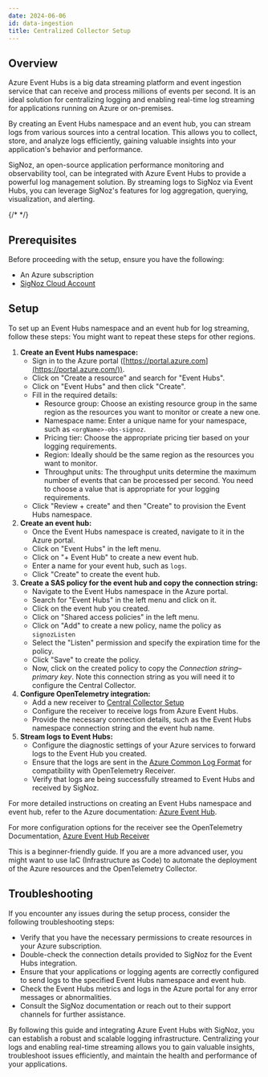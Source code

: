 ```yaml
---
date: 2024-06-06
id: data-ingestion
title: Centralized Collector Setup
---
```


## Overview

Azure Event Hubs is a big data streaming platform and event ingestion service that can receive and process millions of events per second. It is an ideal solution for centralizing logging and enabling real-time log streaming for applications running on Azure or on-premises.

By creating an Event Hubs namespace and an event hub, you can stream logs from various sources into a central location. This allows you to collect, store, and analyze logs efficiently, gaining valuable insights into your application's behavior and performance.

SigNoz, an open-source application performance monitoring and observability tool, can be integrated with Azure Event Hubs to provide a powerful log management solution. By streaming logs to SigNoz via Event Hubs, you can leverage SigNoz's features for log aggregation, querying, visualization, and alerting.

{/* <!-- To learn more about the general strategy for monitoring Azure resources, see [this documentation](../strategy). --> */}

## Prerequisites

Before proceeding with the setup, ensure you have the following:

- An Azure subscription
- [SigNoz Cloud Account](https://signoz.io/teams/)

## Setup

To set up an Event Hubs namespace and an event hub for log streaming, follow these steps: 
You might want to repeat these steps for other regions. 

1. **Create an Event Hubs namespace:**
    - Sign in to the Azure portal ([https://portal.azure.com](https://portal.azure.com/)).
    - Click on "Create a resource" and search for "Event Hubs".
    - Click on "Event Hubs" and then click "Create".
    - Fill in the required details:
        - Resource group: Choose an existing resource group in the same region as the resources you want to monitor or create a new one.
        - Namespace name: Enter a unique name for your namespace, such as `<orgName>-obs-signoz`.
        - Pricing tier: Choose the appropriate pricing tier based on your logging requirements.
        - Region: Ideally should be the same region as the resources you want to monitor.
        - Throughput units: The throughput units determine the maximum number of events that can be processed per second. You need to choose a value that is appropriate for your logging requirements.
    - Click "Review + create" and then "Create" to provision the Event Hubs namespace.
2. **Create an event hub:**
    - Once the Event Hubs namespace is created, navigate to it in the Azure portal.
    - Click on "Event Hubs" in the left menu.
    - Click on "+ Event Hub" to create a new event hub.
    - Enter a name for your event hub, such as `logs`.
    - Click "Create" to create the event hub.
3. **Create a SAS policy for the event hub and copy the connection string:**
    - Navigate to the Event Hubs namespace in the Azure portal.
    - Search for "Event Hubs" in the left menu and click on it.
    - Click on the event hub you created.
    - Click on "Shared access policies" in the left menu.
    - Click on "Add" to create a new policy, name the policy as `signozListen`
    - Select the "Listen" permission and specify the expiration time for the policy.
    - Click "Save" to create the policy.
    - Now, click on the created policy to copy the *Connection string–primary key*. Note this connection string as you will need it to configure the Central Collector.
3. **Configure OpenTelemetry integration:**
    - Add a new receiver to [Central Collector Setup](../collector-setup)
    - Configure the receiver to receive logs from Azure Event Hubs.
    - Provide the necessary connection details, such as the Event Hubs namespace connection string and the event hub name.
4. **Stream logs to Event Hubs:**
    - Configure the diagnostic settings of your Azure services to forward logs to the Event Hub you created.
    - Ensure that the logs are sent in the [Azure Common Log Format](https://learn.microsoft.com/en-us/azure/azure-monitor/essentials/resource-logs-schema) for compatibility with OpenTelemetry Receiver.
    - Verify that logs are being successfully streamed to Event Hubs and received by SigNoz.

For more detailed instructions on creating an Event Hubs namespace and event hub, refer to the Azure documentation: [Azure Event Hub](https://learn.microsoft.com/en-us/azure/event-hubs/event-hubs-create).

For more configuration options for the receiver see the OpenTelemetry Documentation, [Azure Event Hub Receiver](https://github.com/open-telemetry/opentelemetry-collector-contrib/tree/main/receiver/azureeventhubreceiver)  

<Admonition>
This is a beginner-friendly guide. If you are a more advanced user, you might want to use IaC (Infrastructure as Code) to automate the deployment of the Azure resources and the OpenTelemetry Collector.
</Admonition>


## Troubleshooting

If you encounter any issues during the setup process, consider the following troubleshooting steps:

- Verify that you have the necessary permissions to create resources in your Azure subscription.
- Double-check the connection details provided to SigNoz for the Event Hubs integration.
- Ensure that your applications or logging agents are correctly configured to send logs to the specified Event Hubs namespace and event hub.
- Check the Event Hubs metrics and logs in the Azure portal for any error messages or abnormalities.
- Consult the SigNoz documentation or reach out to their support channels for further assistance.

By following this guide and integrating Azure Event Hubs with SigNoz, you can establish a robust and scalable logging infrastructure. Centralizing your logs and enabling real-time streaming allows you to gain valuable insights, troubleshoot issues efficiently, and maintain the health and performance of your applications.